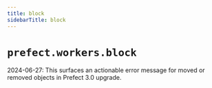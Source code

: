 ```yaml
---
title: block
sidebarTitle: block
---
```


# `prefect.workers.block`



2024-06-27: This surfaces an actionable error message for moved or removed objects in Prefect 3.0 upgrade.

